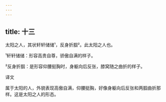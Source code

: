```yaml
---
---
---
```

title: 十三
---




太阳之人，其状轩轩储储¹，反身折腘²。此太阳之人也。

¹轩轩储储：形容高贵自尊，骄傲自满的样子。

²反身折腘：是形容仰腰挺胸时，身躯向后反张，膝窝随之曲折的样子。

译文

属于太阳的人，外貌表现高傲自满，仰腰挺胸，好像身躯向后反张和两腘曲折那样。这是太阳之人的形态。